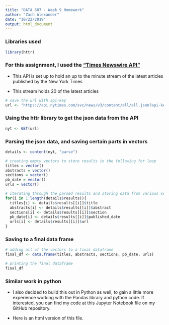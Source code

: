 ```yaml
---
title: "DATA 607 - Week 9 Homework"
author: "Zach Alexander"
date: "10/22/2019"
output: html_document
---
```


### Libraries used
```r
library(httr)
```

### For this assignment, I used the ["Times Newswire API"](https://developer.nytimes.com/docs/timeswire-product/1/overview)

+ This API is set up to hold an up to the minute stream of the latest articles published by the New York Times  

+ This stream holds 20 of the latest articles
```r
# save the url with api-key
url <- "https://api.nytimes.com/svc/news/v3/content/all/all.json?api-key=SoV2EDJdCsYfjVcQeelgFOdkaAlJtPts"
```


### Using the httr library to get the json data from the API
```r
nyt <- GET(url)
```


### Parsing the json data, and saving certain parts in vectors
```r
details <- content(nyt, "parse")

# creating empty vectors to store results in the following for loop
titles = vector()
abstracts = vector()
sections = vector()
pb_date = vector()
urls = vector()

# iterating through the parsed results and storing data from various sections in vectors to be used later to combine into the final dataframe
for(i in 1:length(details$results)){
  titles[i] <- details$results[[i]]$title
  abstracts[i] <- details$results[[i]]$abstract
  sections[i] <- details$results[[i]]$section
  pb_date[i] <- details$results[[i]]$published_date
  urls[i] <- details$results[[i]]$url
}

```

### Saving to a final data frame
```r
# adding all of the vectors to a final dataframe
final_df <- data.frame(titles, abstracts, sections, pb_date, urls)

# printing the final dataframe
final_df
```

### Similar work in python

+ I also decided to build this out in Python as well, to gain a little more experience working with the Pandas library and python code. If interested, you can find my code at this Jupyter Notebook file on my GitHub repository.

+ Here is an html version of this file.

